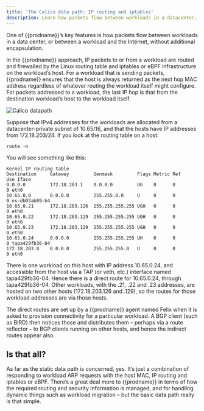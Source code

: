 ```yaml
---
title: 'The Calico data path: IP routing and iptables'
description: Learn how packets flow between workloads in a datacenter, or between a workload and the internet.
---
```


One of {{prodname}}’s key features is how packets flow between workloads in a
data center, or between a workload and the Internet, without additional
encapsulation.

In the {{prodname}} approach, IP packets to or from a workload are routed and
firewalled by the Linux routing table and iptables or eBPF infrastructure on the
workload’s host. For a workload that is sending packets, {{prodname}} ensures
that the host is always returned as the next hop MAC address regardless
of whatever routing the workload itself might configure. For packets
addressed to a workload, the last IP hop is that from the destination
workload’s host to the workload itself.

![Calico datapath](/img/calico/v3.24/calico-datapath.png)

Suppose that IPv4 addresses for the workloads are allocated from a
datacenter-private subnet of 10.65/16, and that the hosts have IP
addresses from 172.18.203/24. If you look at the routing table on a host:

```bash-plain-text
route -n
```

You will see something like this:

```
Kernel IP routing table
Destination     Gateway         Genmask         Flags Metric Ref    Use Iface
0.0.0.0         172.18.203.1    0.0.0.0         UG    0      0        0 eth0
10.65.0.0       0.0.0.0         255.255.0.0     U     0      0        0 ns-db03ab89-b4
10.65.0.21      172.18.203.126  255.255.255.255 UGH   0      0        0 eth0
10.65.0.22      172.18.203.129  255.255.255.255 UGH   0      0        0 eth0
10.65.0.23      172.18.203.129  255.255.255.255 UGH   0      0        0 eth0
10.65.0.24      0.0.0.0         255.255.255.255 UH    0      0        0 tapa429fb36-04
172.18.203.0    0.0.0.0         255.255.255.0   U     0      0        0 eth0
```

There is one workload on this host with IP address 10.65.0.24, and
accessible from the host via a TAP (or veth, etc.) interface named
tapa429fb36-04. Hence there is a direct route for 10.65.0.24, through
tapa429fb36-04. Other workloads, with the .21, .22 and .23 addresses,
are hosted on two other hosts (172.18.203.126 and .129), so the routes
for those workload addresses are via those hosts.

The direct routes are set up by a {{prodname}} agent named Felix when it is
asked to provision connectivity for a particular workload. A BGP client
(such as BIRD) then notices those and distributes them – perhaps via a
route reflector – to BGP clients running on other hosts, and hence the
indirect routes appear also.

## Is that all?

As far as the static data path is concerned, yes. It’s just a
combination of responding to workload ARP requests with the host MAC, IP
routing and iptables or eBPF. There’s a great deal more to {{prodname}} in terms of
how the required routing and security information is managed, and for
handling dynamic things such as workload migration – but the basic data
path really is that simple.

